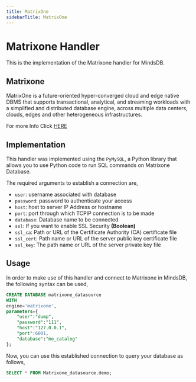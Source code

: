 ```yaml
---
title: MatrixOne
sidebarTitle: MatrixOne
---
```


# Matrixone Handler

This is the implementation of the  Matrixone handler for MindsDB.

##  Matrixone
MatrixOne is a future-oriented hyper-converged cloud and edge native DBMS that supports transactional, analytical, and streaming workloads with a simplified and distributed database engine, across multiple data centers, clouds, edges and other heterogeneous infrastructures.

For more Info Click [HERE](https://github.com/matrixorigin/matrixone)

## Implementation
This handler was implemented using the `PyMySQL`, a Python library that allows you to use Python code to run SQL commands on Matrixone Database.

The required arguments to establish a connection are,
* `user`: username associated with database
* `password`: password to authenticate your access
* `host`: host to server IP Address or hostname
* `port`: port through which TCPIP connection is to be made
* `database`: Database name to be connected
* `ssl`: If you want to enable SSL Security **(Boolean)**
* `ssl_ca`: Path or URL of the Certificate Authority (CA) certificate file
* `ssl_cert`: Path name or URL of the server public key certificate file
* `ssl_key`: The path name or URL of the server private key file
  

## Usage
In order to make use of this handler and connect to Matrixone in MindsDB, the following syntax can be used,
```sql
CREATE DATABASE matrixone_datasource
WITH
engine='matrixone',
parameters={
    "user":"dump",
    "password":"111",
    "host":"127.0.0.1",
    "port":6001,
    "database":"mo_catalog"
};
```

Now, you can use this established connection to query your database as follows,
```sql
SELECT * FROM Matrixone_datasource.demo;
```